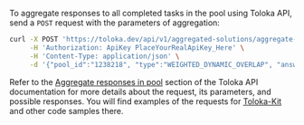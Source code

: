 To aggregate responses to all completed tasks in the pool using Toloka API, send a `POST` request with the parameters of aggregation:

```bash
curl -X POST 'https://toloka.dev/api/v1/aggregated-solutions/aggregate-by-pool' \
     -H 'Authorization: ApiKey PlaceYourRealApiKey_Here' \
     -H 'Content-Type: application/json' \
     -d '{"pool_id":"1238218", "type":"WEIGHTED_DYNAMIC_OVERLAP", "answer_weight_skill_id":"91dbfd8f1bc3310fbbbd09f64b8ab6e5", "fields":[{"name":"result"}]}'
```

<Note mode="tip" title="Visit Toloka API reference">

Refer to the [Aggregate responses in pool](https://toloka.ai/docs/api/api-reference/#post-/aggregated-solutions/aggregate-by-pool) section of the Toloka API documentation for more details about the request, its parameters, and possible responses. You will find examples of the requests for [Toloka-Kit](/docs/toloka-kit/) and other code samples there.

</Note>
